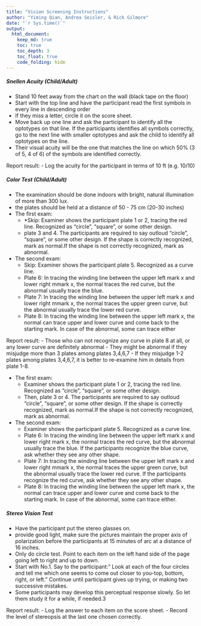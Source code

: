 ```yaml
---
title: "Vision Screening Instructions"
author: "Yiming Qian, Andrea Seisler, & Rick Gilmore"
date: "`r Sys.time()`"
output:
  html_document:
    keep_md: true
    toc: true
    toc_depth: 3
    toc_float: true
    code_folding: hide
---
```


<!-- # Vision Screening Instructions -->

##### Snellen Acuity (Child/Adult)
- Stand 10 feet away from the chart on the wall (black tape on the floor)
- Start with the top line and have the participant read the first symbols in every line in descending order
- If they miss a letter, circle it on the score sheet.
- Move back up one line and ask the participant to identify all the optotypes on that line. If the participants identifies all symbols correctly, go to the next line with smaller optotypes and ask the child to identify all optotypes on the line.
- Their visual acuity will be the one that matches the line on which 50% (3 of 5, 4 of 6) of the symbols are identified correctly.

Report result:
- Log the acuity for the participant in terms of 10 ft (e.g. 10/10)

##### Color Test (Child/Adult)
- The examination should be done indoors with bright, natural illumination of more than 300 lux.
- the plates should be held at a distance of 50 - 75 cm (20-30 inches)
- The first exam:
    - *Skip: Examiner shows the participant plate 1 or 2, tracing the red line. Recognized as "circle", "square", or some other design.
    - plate 3 and 4. The participants are required to say outloud "circle", "square", or some other design. If the shape is correctly recognized, mark as normal.If the shape is not correctly recognized, mark as abnormal.
- The second exam:
    - Skip: Examiner shows the participant plate 5. Recognized as a curve line. 
    - Plate 6: In tracing the winding line between the upper left mark x and lower right mmark x, the normal traces the red curve, but the abnormal usually trace the blue.
    - Plate 7: In tracing the winding line between the upper left mark x and lower right mmark x, the normal traces the upper green curve, but the abnormal usually trace the lower red curve.
    - Plate 8: In tracing the winding line between the upper left mark x, the normal can trace upper and lower curve and come back to the starting mark. In case of the abnormal, some can trace either 

Report result:
- Those who can not recognize any curve in plate 8 at all, or any lower curve are definitely abnormal
- They might be abnormal if they misjudge more than 3 plates among plates 3,4,6,7
- If they misjudge 1-2 plates among plates 3,4,6,7, it is better to re-examine him in details from plate 1-8. 

- The first exam:
    - Examiner shows the participant plate 1 or 2, tracing the red line. Recognized as "circle", "square", or some other design.
    - Then, plate 3 or 4. The participants are required to say outloud "circle", "square", or some other design. If the shape is correctly recognized, mark as normal.If the shape is not correctly recognized, mark as abnormal.
- The second exam:
    - Examiner shows the participant plate 5. Recognized as a curve line. 
    - Plate 6: In tracing the winding line between the upper left mark x and lower right mark x, the normal traces the red curve, but the abnormal usually trace the blue. If the participants recognize the blue curve, ask whether they see any other shape.
    - Plate 7: In tracing the winding line between the upper left mark x and lower right mmark x, the normal traces the upper green curve, but the abnormal usually trace the lower red curve. If the participants recognize the red curve, ask whether they see any other shape.
    - Plate 8: In tracing the winding line between the upper left mark x, the normal can trace upper and lower curve and come back to the starting mark. In case of the abnormal, some can trace either. 

##### Stereo Vision Test

- Have the participant put the stereo glasses on.
- provide good light, make sure the pictures maintain the proper axis of polarization before the participants at 15 minutes of arc at a distance of 16 inches.
- Only do circle test. Point to each item on the left hand side of the page going left to right and up to down. 
- Start with No.1. Say to the participant:" Look at each of the four circles and tell me which one seems to come out closer to you-top, bottom, right, or left." Continue until participant gives up trying, or making two successive mistakes.
- Some participants may develop this perceptual response slowly. So let them study it for a while, if needed.3

Report result:
- Log the answer to each item on the score sheet.
- Record the level of stereopsis at the last one chosen correctly. 


